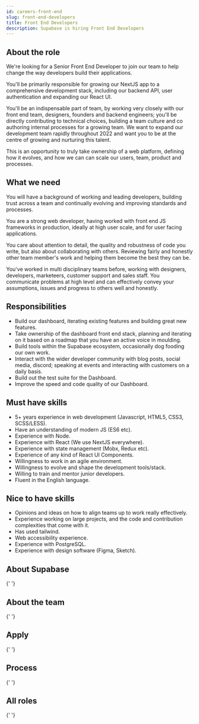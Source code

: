 ```yaml
---
id: careers-front-end
slug: front-end-developers
title: Front End Developers
description: Supabase is hiring Front End Developers
---
```



## About the role

We're looking for a Senior Front End Developer to join our team to help change the way developers build their applications.

You'll be primarily responsible for growing our NextJS app to a comprehensive development stack, including our backend API, user authentication and expanding our React UI.

You'll be an indispensable part of team, by working very closely with our front end team, designers, founders and backend engineers; you'll be directly contributing to technical choices, building a team culture and co authoring internal processes for a growing team. We want to expand our development team rapidly throughout 2022 and want you to be at the centre of growing and nurturing this talent.

This is an opportunity to truly take ownership of a web platform, defining how it evolves, and how we can can scale our users, team, product and processes.

## What we need

You will have a background of working and leading developers, building trust across a team and continually evolving and improving standards and processes.

You are a strong web developer, having worked with front end JS frameworks in production, ideally at high user scale, and for user facing applications.

You care about attention to detail, the quality and robustness of code you write, but also about collaborating with others. Reviewing fairly and honestly other team member's work and helping them become the best they can be.

You've worked in multi disciplinary teams before, working with designers, developers, marketeers, customer support and sales staff. You communicate problems at high level and can effectively convey your assumptions, issues and progress to others well and honestly.

## Responsibilities

- Build our dashboard, iterating existing features and building great new features.
- Take ownership of the dashboard front end stack, planning and iterating on it based on a roadmap that you have an active voice in moulding.
- Build tools within the Supabase ecosystem, occasionally dog fooding our own work.
- Interact with the wider developer community with blog posts, social media, discord; speaking at events and interacting with customers on a daily basis.
- Build out the test suite for the Dashboard.
- Improve the speed and code quality of our Dashboard.

## Must have skills

- 5+ years experience in web development (Javascript, HTML5, CSS3, SCSS/LESS).
- Have an understanding of modern JS (ES6 etc).
- Experience with Node.
- Experience with React (We use NextJS everywhere).
- Experience with state management (Mobx, Redux etc).
- Experience of any kind of React UI Components.
- Willingness to work in an agile environment.
- Willingness to evolve and shape the development tools/stack.
- Willing to train and mentor junior developers.
- Fluent in the English language.

## Nice to have skills

- Opinions and ideas on how to align teams up to work really effectively.
- Experience working on large projects, and the code and contribution complexities that come with it.
- Has used tailwind.
- Web accessibility experience.
- Experience with PostgreSQL.
- Experience with design software (Figma, Sketch).

## About Supabase

<About />{' '}

## About the team

<Team />{' '}

## Apply

<Apply />{' '}

## Process

<Process />{' '}

## All roles

<Roles />{' '}
